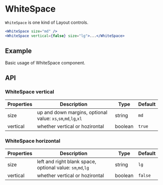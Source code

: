 # WhiteSpace

`WhiteSpace` is one kind of Layout controls.

```jsx
<WhiteSpace size="md" />
<WhiteSpace vertical={false} size="lg">...</WhiteSpace>
```

## Example

Basic usage of WhiteSpace component.

<Demo src="../../components/white-space/demo/Example.tsx" />

## API

### WhiteSpace vertical

Properties | Description | Type | Default
-----------|------------|------|--------
| size | up and down margins, optional value: `xs`,`sm`,`md`,`lg`,`xl` | string | `md` |
| vertical | whether vertical or hozirontal | boolean | `true` |

### WhiteSpace horizontal

Properties | Description | Type | Default
-----------|------------|------|--------
| size | left and right blank space, optional value: `sm`,`md`,`lg` | string | `lg` |
| vertical | whether vertical or hozirontal | boolean | `false` |
